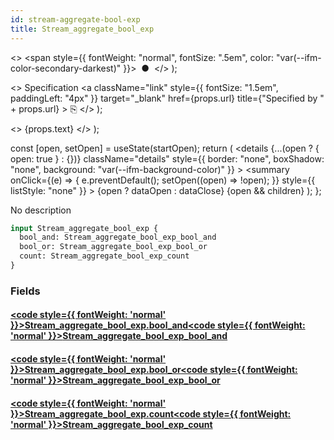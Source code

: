 ```yaml
---
id: stream-aggregate-bool-exp
title: Stream_aggregate_bool_exp
---
```


<head>
  <meta content="noindex" name="robots" />
  <meta charset="utf-8" />
</head>

  <>
    <span style={{ fontWeight: "normal", fontSize: ".5em", color: "var(--ifm-color-secondary-darkest)" }}>
      &nbsp;●&nbsp;
    </span>
  </>
);

  <>
    Specification
    <a
      className="link"
      style={{ fontSize: "1.5em", paddingLeft: "4px" }}
      target="_blank"
      href={props.url}
      title={"Specified by " + props.url}
    >
      ⎘
    </a>
  </>
);

  <>
    <span className={props.class}>{props.text}</span>
  </>
);


  const [open, setOpen] = useState(startOpen);
  return (
    <details
      {...(open ? { open: true } : {})}
      className="details"
      style={{ border: "none", boxShadow: "none", background: "var(--ifm-background-color)" }}
    >
      <summary
        onClick={(e) => {
          e.preventDefault();
          setOpen((open) => !open);
        }}
        style={{ listStyle: "none" }}
      >
        {open ? dataOpen : dataClose}
      </summary>
      {open && children}
    </details>
  );
};

No description

```graphql
input Stream_aggregate_bool_exp {
  bool_and: Stream_aggregate_bool_exp_bool_and
  bool_or: Stream_aggregate_bool_exp_bool_or
  count: Stream_aggregate_bool_exp_count
}
```

### Fields

#### [<code style={{ fontWeight: 'normal' }}>Stream_aggregate_bool_exp.<b>bool_and</b></code>](#)<Bullet />[<code style={{ fontWeight: 'normal' }}><b>Stream_aggregate_bool_exp_bool_and</b></code>](/docs/api/lockup/graphql/envio/inputs/stream-aggregate-bool-exp-bool-and.mdx) <Badge class="badge badge--secondary " text="input"/>

#### [<code style={{ fontWeight: 'normal' }}>Stream_aggregate_bool_exp.<b>bool_or</b></code>](#)<Bullet />[<code style={{ fontWeight: 'normal' }}><b>Stream_aggregate_bool_exp_bool_or</b></code>](/docs/api/lockup/graphql/envio/inputs/stream-aggregate-bool-exp-bool-or.mdx) <Badge class="badge badge--secondary " text="input"/>

#### [<code style={{ fontWeight: 'normal' }}>Stream_aggregate_bool_exp.<b>count</b></code>](#)<Bullet />[<code style={{ fontWeight: 'normal' }}><b>Stream_aggregate_bool_exp_count</b></code>](/docs/api/lockup/graphql/envio/inputs/stream-aggregate-bool-exp-count.mdx) <Badge class="badge badge--secondary " text="input"/>

